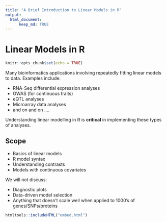 ```yaml
---
title: "A Brief Introduction to Linear Models in R"
output:
  html_document:
      keep_md: TRUE
---
```


# Linear Models in R

```r
knitr::opts_chunk$set(echo = TRUE)
```

Many bioinformatics applications involving repeatedly fitting linear models to data.  Examples include:

* RNA-Seq differential expression analyses
* GWAS (for continuous traits)
* eQTL analyses
* Microarray data analyses
* and on and on ....

Understanding linear modelling in R is **critical** in implementing these types of analyses.

## Scope
* Basics of linear models
* R model syntax
* Understanding contrasts
* Models with continuous covariates

We will not discuss:

* Diagnostic plots 
* Data-driven model selection
* Anything that doesn't scale well when applied to 1000's of genes/SNPs/proteins

<P style="page-break-before: always">


```r
htmltools::includeHTML("embed.html")
```


